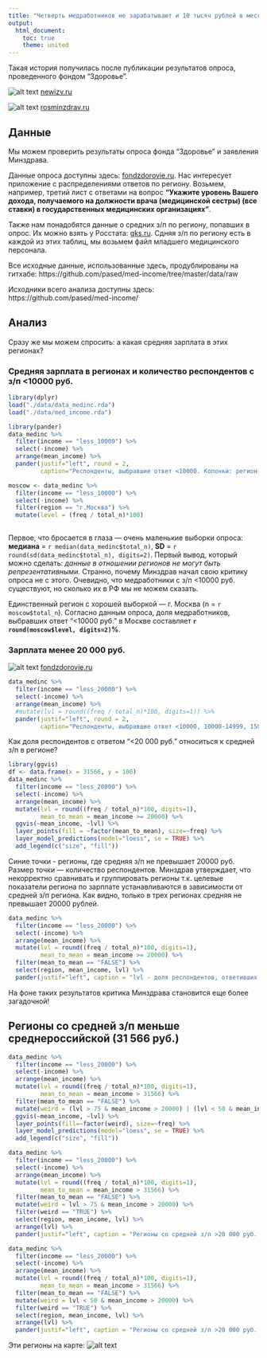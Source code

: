 ```yaml
---
title: "Четверть медработников не зарабатывают и 10 тысяч рублей в месяц?"
output:
  html_document:
    toc: true
    theme: united
---
```


Такая история получилась после публикации результатов опроса, проведенного фондом "Здоровье".

![alt text](img/img1.png)
[newizv.ru](http://www.newizv.ru/society/2015-06-15/221137-ne-v-dengah-zdorove.html)

![alt text](img/img2.png)
[rosminzdrav.ru](http://www.rosminzdrav.ru/news/2015/06/13/2393-informatsiya-o-zarabotnyh-platah-meditsinskih-rabotnikov)

## Данные

Мы можем проверить результаты опроса фонда "Здоровье" и заявления Минздрава.

Данные опроса доступны здесь: [fondzdorovie.ru](http://fondzdorovie.ru/monitoring/detail_monit.php?ID=1271). Нас интересует приложение с распределениями ответов по региону. Возьмем, например, третий лист с ответами на вопрос **"Укажите уровень Вашего дохода, получаемого на должности врача  (медицинской сестры) (все ставки) в государственных медицинских организациях"**.

Также нам понадобятся данные о средних з/п по региону, попавших в опрос. Их можно взять у Росстата: [gks.ru](http://www.gks.ru/free_doc/new_site/population/trud/itog_monitor/itog-monitor1-15.html). Сдняя з/п по региону есть в каждой из этих таблиц, мы возьмем файл младшего медицинского персонала.

Все исходные данные, использованные здесь, продублированы на гитхабе: https://github.com/pased/med-income/tree/master/data/raw

Исходники всего анализа доступны здесь: https://github.com/pased/med-income/

## Анализ

Сразу же мы можем спросить: а какая средняя зарплата в этих регионах?

### Средняя зарплата в регионах и количество респондентов с з/п <10000 руб.

```r
library(dplyr)
load("./data/data_medinc.rda")
load("./data/med_income.rda")

library(pander)
data_medinc %>%
  filter(income == "less_10000") %>%
  select(-income) %>%
  arrange(mean_income) %>%
  pander(justif="left", round = 2,
         caption="Респонденты, выбравшие ответ <10000. Колонки: регион, количество респондентов, средняя зп в регионе, количество ответов <10000руб. Ранжирование по средней з/п.")

moscow <- data_medinc %>%
  filter(income == "less_10000") %>%
  select(-income) %>%
  filter(region == "г.Москва") %>%
  mutate(level = (freq / total_n)*100)
  
```

Первое, что бросается в глаза — очень маленькие выборки опроса: **медиана** = `r median(data_medinc$total_n)`, **SD** = `r round(sd(data_medinc$total_n), digits=2)`. Первый вывод, который можно сделать: *данные в отношении регионов не могут быть репрезентативными.* Странно, почему Минздрав начал свою критику опроса не с этого. Очевидно, что медработники с з/п <10000 руб. существуют, но сколько их в РФ мы не можем сказать.

Единственный регион с хорошей выборкой — г. Москва (n = `r moscow$total_n`). Согласно данным опроса, доля медработников, выбравших ответ "<10000 руб." в Москве составляет **`r round(moscow$level, digits=2)`%**.

### Зарплата менее 20 000 руб.

![alt text](img/img3.png)
[fondzdorovie.ru](http://fondzdorovie.ru/monitoring/detail_monit.php?ID=1271)

```r
data_medinc %>%
  filter(income == "less_20000") %>%
  select(-income) %>%
  arrange(mean_income) %>%
  #mutate(lvl = round((freq / total_n)*100, digits=1)) %>%
  pander(justif="left", round = 2,
         caption="Респонденты, выбравшие ответ <10000, 10000-14999, 15000-19999 и <20000. Колонки: регион, количество респондентов, средняя зп в регионе, количество ответов <20000руб. Ранжирование по средней з/п.")
```

Как доля респондентов с ответом "<20 000 руб." относиться к средней з/п в регионе?

```r
library(ggvis)
df <- data.frame(x = 31566, y = 100)
data_medinc %>%
  filter(income == "less_20000") %>%
  select(-income) %>%
  arrange(mean_income) %>%
  mutate(lvl = round((freq / total_n)*100, digits=1),
         mean_to_mean = mean_income >= 20000) %>%
  ggvis(~mean_income, ~lvl) %>%
  layer_points(fill = ~factor(mean_to_mean), size=~freq) %>%
  layer_model_predictions(model="loess", se = TRUE) %>%
  add_legend(c("size", "fill"))

```

Синие точки - регионы, где средняя з/п не превышает 20000 руб. Размер точки — количество респондентов. Минздрав утверждает, что некорректно сравнивать и группировать регионы т.к. целевые показатели региона по зарплате устанавливаются в зависимости от средней з/п региона. Как видно, только в трех регионах средняя не превышает 20000 рублей.

```r
data_medinc %>%
  filter(income == "less_20000") %>%
  select(-income) %>%
  arrange(mean_income) %>%
  mutate(lvl = round((freq / total_n)*100, digits=1),
         mean_to_mean = mean_income >= 20000) %>%
  filter(mean_to_mean == "FALSE") %>%
  select(region, mean_income, lvl) %>%
  pander(justif="left", caption = "lvl - доля респондентов, ответивших <20 000 руб.")
```

На фоне таких результатов критика Минздрава становится еще более загадочной!

## Регионы со средней з/п меньше среднероссийской (31 566 руб.)

```r
data_medinc %>%
  filter(income == "less_20000") %>%
  select(-income) %>%
  arrange(mean_income) %>%
  mutate(lvl = round((freq / total_n)*100, digits=1),
         mean_to_mean = mean_income > 31566) %>%
  filter(mean_to_mean == "FALSE") %>%
  mutate(weird = (lvl > 75 & mean_income > 20000) | (lvl < 50 & mean_income > 20000)) %>%
  ggvis(~mean_income, ~lvl) %>%
  layer_points(fill=~factor(weird), size=~freq) %>%
  layer_model_predictions(model="loess", se = TRUE) %>%
  add_legend(c("size", "fill"))

```

```r
data_medinc %>%
  filter(income == "less_20000") %>%
  select(-income) %>%
  arrange(mean_income) %>%
  mutate(lvl = round((freq / total_n)*100, digits=1),
         mean_to_mean = mean_income > 31566) %>%
  filter(mean_to_mean == "FALSE") %>%
  mutate(weird = lvl > 75 & mean_income > 20000) %>%
  filter(weird == "TRUE") %>%
  select(region, mean_income, lvl) %>%
  arrange(lvl) %>%
  pander(justif="left", caption = "Регионы со средней з/п >20 000 руб. и долей респондентов с з/п <20 000 руб., превышающей 75%. lvl - доля респондентов, ответивших <20 000 руб. Ранжирование по доле респондентов.")
```

```r
data_medinc %>%
  filter(income == "less_20000") %>%
  select(-income) %>%
  arrange(mean_income) %>%
  mutate(lvl = round((freq / total_n)*100, digits=1),
         mean_to_mean = mean_income > 31566) %>%
  filter(mean_to_mean == "FALSE") %>%
  mutate(weird = lvl < 50 & mean_income > 20000) %>%
  filter(weird == "TRUE") %>%
  select(region, mean_income, lvl) %>%
  arrange(lvl) %>%
  pander(justif="left", caption = "Регионы со средней з/п >20 000 руб. и долей респондентов с з/п <20 000 руб., <50%. lvl - доля респондентов, ответивших <20 000 руб. Ранжирование по доле респондентов.")
```

Эти регионы на карте:
![alt text](img/map1.png)

